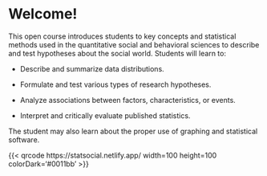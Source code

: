 # Welcome! {.unnumbered}


This open course introduces students to key concepts and statistical methods used in the quantitative social and behavioral sciences to describe and test hypotheses about the social world. Students will learn to: 

-   Describe and summarize data distributions.

-   Formulate and test various types of research hypotheses.

-   Analyze associations between factors, characteristics, or events.

-   Interpret and critically evaluate published statistics.


The student may also learn about the proper use of graphing and statistical software.


{{< qrcode https://statsocial.netlify.app/ width=100 height=100 colorDark='#0011bb' >}}


